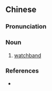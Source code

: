 ==Chinese==
{{zh-forms|s=表带}}

===Pronunciation===
{{zh-pron
|m=biǎodài
|cat=n
}}

===Noun===
{{zh-noun}}

# [[watchband]]

===References===
* {{cite-web
|url=http://www.google.com/search?hl=en&q=%22%E9%8C%B6%E5%B8%B6%22+%22watchband%22&btnG=Search
|title="錶帶" "watchband"
|work=google search
|language=Mandarin/English
|accessdate=2008-04-06}}